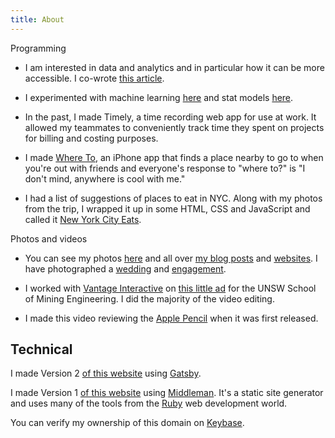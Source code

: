 ```yaml
---
title: About
---
```



Programming

- I am interested in data and analytics and in particular how it can be more accessible. I co-wrote [this article][1a].

- I experimented with machine learning [here][16] and stat models [here][16a].

- In the past, I made Timely, a time recording web app for use at work. It allowed my teammates to conveniently track time they spent on projects for billing and costing purposes.

- I made [Where To][1], an iPhone app that finds a place nearby to go to when you're out with friends and everyone's response to "where to?" is "I don't mind, anywhere is cool with me."

- I had a list of suggestions of places to eat in NYC. Along with my photos from the trip, I wrapped it up in some HTML, CSS and JavaScript and called it [New York City Eats][2].

Photos and videos

- You can see my photos [here][5] and all over [my blog posts][6] and [websites][7]. I have photographed a [wedding][8] and [engagement][9].

- I worked with [Vantage Interactive][3] on [this little ad][4] for the UNSW School of Mining Engineering. I did the majority of the video editing.

- I made this video reviewing the [Apple Pencil][17] when it was first released.

## Technical

I made Version 2 [of this website][20] using [Gatsby][21].

I made Version 1 [of this website][10] using [Middleman][11]. It's a static site generator and uses many of the tools from the [Ruby][12] web development world.

You can verify my ownership of this domain on [Keybase][19].


[1a]: https://platform.deloitte.com.au/articles/transform-your-data-with-dbt-and-serverless-architecture
[1]:	https://robli.org/where-to/
[2]:	https://robli.org/nyc-eats/
[3]:	http://vantageinteractive.com.au
[4]:	https://youtu.be/tD-A73i4UM4
[5]:	/photos
[6]:	/tags/images.html
[7]:	https://robli.org/nyc-eats/
[8]:	/blog/2011-12-01-Wedding-Sandy-Raph/
[9]:	/blog/2011-12-22-Engaged-Wendy-Nicol/
[10]:	/blog/2015-08-23-a-new-website-and-10-years-on-the-mac/
[11]:	https://middlemanapp.com
[12]:	https://www.ruby-lang.org/en/
[13]:	https://twitter.com/itsrobli
[14]:	https://www.instagram.com/itsrobli/
[15]: https://github.com/itsrobli
[16]: https://github.com/itsrobli/depreciation-rate-classifier
[16a]: https://github.com/itsrobli/afl-tipping-poisson
[17]: https://youtu.be/RP-18X8IR5s
[18]: https://www.linkedin.com/in/itsrobli/
[19]: https://keybase.io/robli
[20]: /
[21]: https://www.gatsbyjs.com